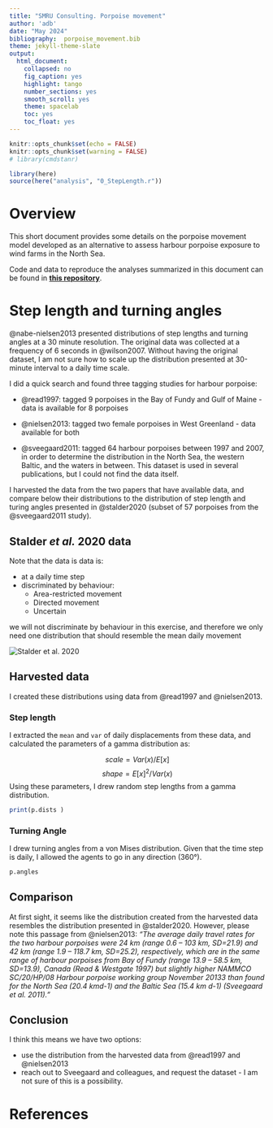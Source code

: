 ```yaml
---
title: "SMRU Consulting. Porpoise movement"
author: 'adb'
date: "May 2024"
bibliography:  porpoise_movement.bib 
theme: jekyll-theme-slate
output:
  html_document:
    collapsed: no
    fig_caption: yes
    highlight: tango
    number_sections: yes
    smooth_scroll: yes
    theme: spacelab
    toc: yes
    toc_float: yes
---
```


<!-- ```{=html} -->

<!-- <style type="text/css"> -->

<!-- body{ /* Normal  */ -->

<!--       font-size: 13px; -->

<!--   } -->

<!-- td {  /* Table  */ -->

<!--   font-size: 13px; -->

<!-- } -->

<!-- h1.title { -->

<!--   font-size: 24px; -->

<!--   color: Black; -->

<!-- } -->

<!-- h1 { /* Header 1 */ -->

<!--   font-size: 19px; -->

<!--   color: Black; -->

<!-- } -->

<!-- h2 { /* Header 2 */ -->

<!--     font-size: 15px; -->

<!--   color: Black; -->

<!-- } -->

<!-- h3 { /* Header 3 */ -->

<!--     font-size: 15px; -->

<!--   color: Black; -->

<!-- } -->

<!-- </style> -->

<!-- ``` -->

```r
knitr::opts_chunk$set(echo = FALSE)
knitr::opts_chunk$set(warning = FALSE)
# library(cmdstanr)
```

```r
library(here)
source(here("analysis", "0_StepLength.r"))
```

# Overview

This short document provides some details on the porpoise movement model developed as an alternative to assess harbour porpoise exposure to wind farms in the North Sea.

Code and data to reproduce the analyses summarized in this document can be found in [**this repository**](https://github.com/adbpatagonia/PorpoiseMovement).

# Step length and turning angles

@nabe-nielsen2013 presented distributions of step lengths and turning angles at a 30 minute resolution. The original data was collected at a frequency of 6 seconds in @wilson2007. Without having the original dataset, I am not sure how to scale up the distribution presented at 30-minute interval to a daily time scale.

I did a quick search and found three tagging studies for harbour porpoise:

-   @read1997: tagged 9 porpoises in the Bay of Fundy and Gulf of Maine - data is available for 8 porpoises

-   @nielsen2013: tagged two female porpoises in West Greenland - data available for both

-   @sveegaard2011: tagged 64 harbour porpoises between 1997 and 2007, in order to determine the distribution in the North Sea, the western Baltic, and the waters in between. This dataset is used in several publications, but I could not find the data itself.

I harvested the data from the two papers that have available data, and compare below their distributions to the distribution of step length and turing angles presented in @stalder2020 (subset of 57 porpoises from the @sveegaard2011 study).

## Stalder *et al.* 2020 data

Note that the data is data is:

-   at a daily time step\
-   discriminated by behaviour:
    -   Area-restricted movement
    -   Directed movement
    -   Uncertain

we will not discriminate by behaviour in this exercise, and therefore we only need one distribution that should resemble the mean daily movement

![](Stalder_fig2.PNG "Stalder et al. 2020")

## Harvested data

I created these distributions using data from @read1997 and @nielsen2013.

### Step length

I extracted the `mean` and `var` of daily displacements from these data, and calculated the parameters of a gamma distribution as:

$$scale = Var(x)/E[x]$$ $$shape = E[x]^2/Var(x)$$ Using these parameters, I drew random step lengths from a gamma distribution.

```r
print(p.dists )
```

### Turning Angle

I drew turning angles from a von Mises distribution. Given that the time step is daily, I allowed the agents to go in any direction (360°).

```r
p.angles
```

## Comparison

At first sight, it seems like the distribution created from the harvested data resembles the distribution presented in @stalder2020. However, please note this passage from @nielsen2013: *"The average daily travel rates for the two harbour porpoises were 24 km (range 0.6 -- 103 km, SD=21.9) and 42 km (range 1.9 -- 118.7 km, SD=25.2), respectively, which are in the same range of harbour porpoises from Bay of Fundy (range 13.9 -- 58.5 km, SD=13.9), Canada (Read & Westgate 1997) but slightly higher NAMMCO SC/20/HP/08 Harbour porpoise working group November 20133 than found for the North Sea (20.4 kmd-1) and the Baltic Sea (15.4 km d-1) (Sveegaard et al. 2011)."*           

## Conclusion     

I think this means we have two options:             

  * use the distribution from the harvested data from @read1997 and @nielsen2013        
  * reach out to Sveegaard and colleagues, and request the dataset - I am not sure of this is a possibility.    

# References
